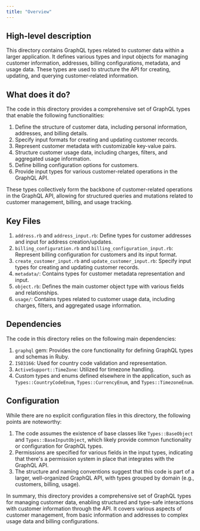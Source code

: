 ```yaml
---
title: "Overview"
---
```


## High-level description
This directory contains GraphQL types related to customer data within a larger application. It defines various types and input objects for managing customer information, addresses, billing configurations, metadata, and usage data. These types are used to structure the API for creating, updating, and querying customer-related information.

## What does it do?
The code in this directory provides a comprehensive set of GraphQL types that enable the following functionalities:

1. Define the structure of customer data, including personal information, addresses, and billing details.
2. Specify input formats for creating and updating customer records.
3. Represent customer metadata with customizable key-value pairs.
4. Structure customer usage data, including charges, filters, and aggregated usage information.
5. Define billing configuration options for customers.
6. Provide input types for various customer-related operations in the GraphQL API.

These types collectively form the backbone of customer-related operations in the GraphQL API, allowing for structured queries and mutations related to customer management, billing, and usage tracking.

## Key Files

1. `address.rb` and `address_input.rb`: Define types for customer addresses and input for address creation/updates.
2. `billing_configuration.rb` and `billing_configuration_input.rb`: Represent billing configuration for customers and its input format.
3. `create_customer_input.rb` and `update_customer_input.rb`: Specify input types for creating and updating customer records.
4. `metadata/`: Contains types for customer metadata representation and input.
5. `object.rb`: Defines the main customer object type with various fields and relationships.
6. `usage/`: Contains types related to customer usage data, including charges, filters, and aggregated usage information.

## Dependencies
The code in this directory relies on the following main dependencies:

1. `graphql` gem: Provides the core functionality for defining GraphQL types and schemas in Ruby.
2. `ISO3166`: Used for country code validation and representation.
3. `ActiveSupport::TimeZone`: Utilized for timezone handling.
4. Custom types and enums defined elsewhere in the application, such as `Types::CountryCodeEnum`, `Types::CurrencyEnum`, and `Types::TimezoneEnum`.

## Configuration
While there are no explicit configuration files in this directory, the following points are noteworthy:

1. The code assumes the existence of base classes like `Types::BaseObject` and `Types::BaseInputObject`, which likely provide common functionality or configuration for GraphQL types.
2. Permissions are specified for various fields in the input types, indicating that there's a permission system in place that integrates with the GraphQL API.
3. The structure and naming conventions suggest that this code is part of a larger, well-organized GraphQL API, with types grouped by domain (e.g., customers, billing, usage).

In summary, this directory provides a comprehensive set of GraphQL types for managing customer data, enabling structured and type-safe interactions with customer information through the API. It covers various aspects of customer management, from basic information and addresses to complex usage data and billing configurations.
